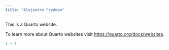 ```yaml
---
title: "Alejandro Frydman"
---
```


This is a Quarto website.

To learn more about Quarto websites visit <https://quarto.org/docs/websites>.

```r
1 + 1
```
